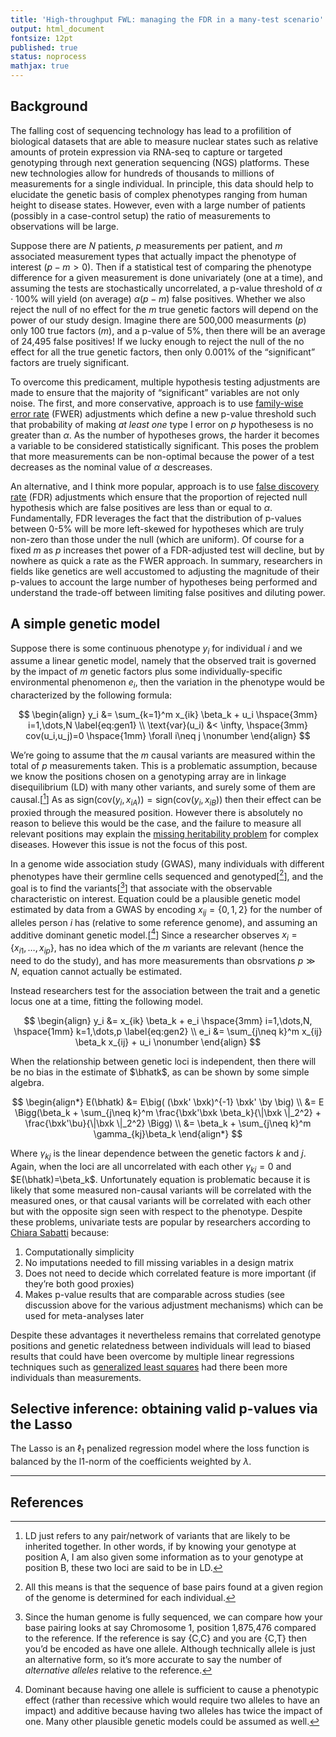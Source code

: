 ---
title: 'High-throughput FWL: managing the FDR in a many-test scenario'
output: html_document
fontsize: 12pt
published: true
status: noprocess
mathjax: true
---

<!-- Define any latex commands -->

$$
\newcommand{\Real}{\mathbb{R}}
\newcommand{\bbeta}{\mathbf{\beta}}
\newcommand{\bbetah}{\hat{\bbeta}}
\newcommand{\bhatk}{\hat{\beta}_k}
\newcommand{\by}{\mathbb{y}}
\newcommand{\bx}{\mathbb{x}}
\newcommand{\bxk}{\bx_k}
\newcommand{\bu}{\mathbb{u}}
\newcommand{\bX}{\mathbb{X}}
$$

## Background

The falling cost of sequencing technology has lead to a profilition of biological datasets that are able to measure nuclear states such as relative amounts of protein expression via RNA-seq to capture or targeted genotyping through next generation sequencing (NGS) platforms. These new technologies allow for hundreds of thousands to millions of measurements for a single individual. In principle, this data should help to elucidate the genetic basis of complex phenotypes ranging from human height to disease states. However, even with a large number of patients (possibly in a case-control setup) the ratio of measurements to observations will be large. 

Suppose there are $N$ patients, $p$ measurements per patient, and $m$ associated measurement types that actually impact the phenotype of interest ($p-m>0$). Then if a statistical test of comparing the phenotype difference for a given measurement is done univariately (one at a time), and assuming the tests are stochastically uncorrelated, a p-value threshold of $\alpha\cdot 100\%$ will yield (on average) $\alpha(p-m)$ false positives. Whether we also reject the null of no effect for the $m$ true genetic factors will depend on the power of our study design. Imagine there are 500,000 measurments ($p$) only 100 true factors ($m$), and a p-value of 5%, then there will be an average of 24,495 false positives! If we lucky enough to reject the null of the no effect for all the true genetic factors, then only 0.001% of the "significant" factors are truely significant.

To overcome this predicament, multiple hypothesis testing adjustments are made to ensure that the majority of "significant" variables are not only noise. The first, and more conservative, approach is to use [family-wise error rate](https://en.wikipedia.org/wiki/Family-wise_error_rate) (FWER) adjustments which define a new p-value threshold such that probability of making *at least one* type I error on $p$ hypothesess is no greater than $\alpha$. As the number of hypotheses grows, the harder it becomes a variable to be considered statistically significant. This poses the problem that more measurements can be non-optimal because the power of a test decreases as the nominal value of $\alpha$ descreases.

An alternative, and I think  more popular, approach is to use [false discovery rate](https://en.wikipedia.org/wiki/False_discovery_rate) (FDR) adjustments which ensure that the proportion of rejected null hypothesis which are false positives are less than or equal to $\alpha$. Fundamentally, FDR leverages the fact that the distribution of p-values between 0-5% will be more left-skewed for hypotheses which are truly non-zero than those under the null (which are uniform). Of course for a fixed  $m$ as $p$ increases thet power of a FDR-adjusted test will decline, but by nowhere as quick a rate as the FWER approach. In summary, researchers in fields like genetics are well accustomed to adjusting the magnitude of their p-values to account the large number of hypotheses being performed and understand the trade-off between limiting false positives and diluting power.

## A simple genetic model

Suppose there is some continuous phenotype $y_i$ for individual $i$ and we assume a linear genetic model, namely that the observed trait is governed by the impact of $m$ genetic factors plus some individually-specific environmental phenomenon $e_i$, then the variation in the phenotype would be characterized by the following formula:

$$
\begin{align}
y_i &= \sum_{k=1}^m x_{ik} \beta_k + u_i \hspace{3mm} i=1,\dots,N  \label{eq:gen1} \\
\text{var}(u_i) &< \infty, \hspace{3mm} cov(u_i,u_j)=0 \hspace{1mm} \forall i\neq j \nonumber
\end{align}
$$

We're going to assume that the $m$ causal variants are measured within the total of $p$ measurements taken. This is a problematic assumption, because we know the positions chosen on a genotyping array are in linkage disequilibrium (LD) with many other variants, and surely some of them are causal.[[^1]] As as $\text{sign}(\text{cov}(y_i,x_{iA}))=\text{sign}(\text{cov}(y_i,x_{iB}))$ then their effect can be proxied through the measured position. However there is absolutely no reason to believe this would be the case, and the failure to measure all relevant positions may explain the [missing heritability problem](https://en.wikipedia.org/wiki/Missing_heritability_problem) for complex diseases. However this issue is not the focus of this post.

In a genome wide association study (GWAS), many individuals with different phenotypes have their germline cells sequenced and genotyped[[^2]], and the goal is to find the variants[[^3]] that associate with the observable characteristic on interest. Equation \eqref{eq:gen1} could be a plausible genetic model estimated by data from a GWAS by encoding $x_{ij}=\{0,1,2 \}$ for the number of alleles person $i$ has (relative to some reference genome), and assuming an additive dominant genetic model.[[^4]] Since a researcher observes $x_i=\{x_{i1},\dots,x_{ip}\}$, has no idea which of the $m$ variants are relevant (hence the need to do the study), and has more measurements than obsrvations $p \gg N$, equation \eqref{eq:gen1} cannot actually be estimated. 

Instead researchers test for the association between the trait and a genetic locus one at a time, fitting the following model.

$$
\begin{align}
y_i &= x_{ik} \beta_k + e_i \hspace{3mm} i=1,\dots,N, \hspace{1mm} k=1,\dots,p  \label{eq:gen2} \\
e_i &= \sum_{j\neq k}^m x_{ij} \beta_k x_{ij} + u_i \nonumber
\end{align}
$$

When the relationship between genetic loci is independent, then there will be no bias in the estimate of $\bhatk$, as can be shown by some simple algebra.

$$
\begin{align*}
E(\bhatk) &= E\big( (\bxk' \bxk)^{-1} \bxk' \by \big) \\
&= E \Bigg(\beta_k + \sum_{j\neq k}^m \frac{\bxk'\bxk \beta_k}{\|\bxk \|_2^2} + \frac{\bxk'\bu}{\|\bxk \|_2^2} \Bigg) \\
&= \beta_k  + \sum_{j\neq k}^m \gamma_{kj}\beta_k
\end{align*}
$$

Where $\gamma_{kj}$ is the linear dependence between the genetic factors $k$ and $j$.  Again, when the loci are all uncorrelated with each other $\gamma_{kj}=0$ and $E(\bhatk)=\beta_k$. Unfortunately equation \eqref{eq:gen2} is problematic because it is likely that some measured non-causal variants will be correlated with the measured ones, or that causal variants will be correlated with each other but with the opposite sign seen with respect to the phenotype. Despite these problems, univariate tests are popular by researchers according to [Chiara Sabatti](http://statweb.stanford.edu/~sabatti/Preprints/MultiGWAS.pdf) because:

1. Computationally simplicity
2. No imputations needed to fill missing variables in a design matrix
3. Does not need to decide which correlated feature is more important (if they're both good proxies)
4. Makes p-value results that are comparable across studies (see discussion above for the various adjustment mechanisms) which can be used for meta-analyses later

Despite these advantages it nevertheless remains that correlated genotype positions and genetic relatedness between individuals will lead to biased results that could have been overcome by multiple linear regressions techniques such as [generalized least squares](https://en.wikipedia.org/wiki/Generalized_least_squares) had there been more individuals than measurements. 


## Selective inference: obtaining valid p-values via the Lasso 

The Lasso is an $\ell_1$ penalized regression model where the loss function is balanced by the l1-norm of the coefficients weighted by $\lambda$.






* * *

## References

[^1]: LD just refers to any pair/network of variants that are likely to be inherited together. In other words, if by knowing your genotype at position A, I am also given some information as to your genotype at position B, these two loci are said to be in LD.

[^2]: All this means is that the sequence of base pairs found at a given region of the genome is determined for each individual.

[^3]: Since the human genome is fully sequenced, we can compare how your base pairing looks at say Chromosome 1, position 1,875,476 compared to the reference. If the reference is say {C,C} and you are {C,T} then you'd be encoded as have one allele. Although technically allele is just an alternative form, so it's more accurate to say the number of *alternative alleles* relative to the reference.

[^4]: Dominant because having one allele is sufficient to cause a phenotypic effect (rather than recessive which would require two alleles to have an impact) and additive because having two alleles has twice the impact of one. Many other plausible genetic models could be assumed as well.
